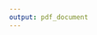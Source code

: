```yaml
---
output: pdf_document
---
```


\begin{appendices}

\chapter*{Appendix A. Main linkage RAC approval}\label{app:a}

\includepdf[pages={-}]{data/assets/main-proj-rac.pdf}

\chapter*{Appendix B. Main linkage. Ethical approval}\label{app:b}

\includepdf[pages={-}]{data/assets/college-ethics.pdf}

\chapter*{Appendix C. Main linkage PBPP approval}\label{app:c}

\includepdf[pages={-}]{data/assets/pbpp.pdf}

\chapter*{Appendix D. Data Sharing agreement}\label{app:d}

\includepdf[pages={-}]{data/assets/DSA-signed.pdf}

\chapter*{Appendix E. Medicines not included in total counts}\label{app:e}

\begin{longtable}{@{}lr@{}}
\toprule
Medicine Name & BNF subsection \\* \midrule
\endfirsthead
%
\multicolumn{2}{c}%
{{\bfseries continued from previous page}} \\
\toprule
Medicine Name & BNF subsection \\* \midrule
\endhead
%
\bottomrule
\endfoot
%
\endlastfoot
%
GLUCAGON & 06.01.04 \\
OILS FOR THE EAR & 12.01.03 \\
CHLORHEXIDINE GLUCONATE & 12.03.04 \\
ENTERAL NUTRITION & 09.04.02 \\
DOCUSATE SODIUM & 12.01.03 \\
EMOLLIENTS & 13.01.01 \\
SUNSCREEN & 13.08.01 \\
POVIDONE IODINE & 13.11.04 \\
OXYGEN CYLINDERS & 03.06.00 \\
MULTIVITAMINS & 09.06.07 \\
\begin{tabular}[c]{@{}l@{}}LIDOCAINE HYDROCHLORIDE \\ WITH CHLORHEXIDINE GLUCONATE\end{tabular} & 15.02.01 \\
WATER FOR INJECTIONS & 09.02.02 \\
HEPARINOID & 13.14.00 \\
DICLOFENAC & 13.08.01 \\
PROFLAVINE HEMISULFATE & 13.10.05 \\
RALOXIFENE HYDROCHLORIDE & 06.04.01 \\
\begin{tabular}[c]{@{}l@{}}COMPOUND TOPICAL PREPARATIONS \\ WITH LIDOCAINE\end{tabular} & 15.02.01 \\
FOODS FOR SPECIAL DIETS & 09.04.01 \\
\begin{tabular}[c]{@{}l@{}}COMPOUND PREPARATIONS WITH \\ SALICYLIC ACID\end{tabular} & 13.07.00 \\
KETOROLAC TROMETAMOL & 11.08.02 \\
BENZOCAINE & 12.03.03 \\
FOODS FOR SPECIAL DIETS & 09.04.02 \\
MAGNESIUM SULFATE & 13.10.05 \\
HYDROGEN PEROXIDE & 13.11.06 \\
FLUOROURACIL & 13.08.01 \\
UREA HYDROGEN PEROXIDE & 12.01.03 \\
METHYLPREDNISOLONE & 10.01.02 \\
GLUCOSE & 09.02.02 \\
CHLORHEXIDINE GLUCONATE & 13.11.02 \\
LIDOCAINE & 15.02.01 \\
\begin{tabular}[c]{@{}l@{}}AMYLMETACRESOL AND \\ DICHLOROBENZYL ALCOHOL\end{tabular} & 12.03.03 \\
CETYLPYRIDINIUM CHLORIDE & 12.03.03 \\
SALICYLIC ACID & 13.07.00 \\
HEXETIDINE & 12.03.04 \\
GLUTEN FREE BISCUITS & 09.04.01 \\
GLUTEN FREE MIXES & 09.04.01 \\
GLUTEN FREE BREAD & 09.04.01 \\
GLUCOSE & 06.01.04 \\
\begin{tabular}[c]{@{}l@{}}CETRIMIDE AND \\ CHLORHEXIDINE GLUCONATE\end{tabular} & 13.10.05 \\
ORCIPRENALINE SULFATE & 03.01.01 \\
BOWEL CLEANSING SOLUTIONS & 01.06.05 \\
IMIQUIMOD & 13.07.00 \\
ENTERAL NUTRITION & 09.04.01 \\
OXYGEN CYLINDERS WITH SET & 03.06.00 \\
COMPOUND HERBAL PREPARATIONS & 09.12.00 \\
ZINC OXIDE & 13.13.01 \\
ALUMINIUM DIHYDROXYALLANTOINATE & 13.12.00 \\
\begin{tabular}[c]{@{}l@{}}CETYLPYRIDINIUM CHLORIDE WITH \\ CHLOROCRESOL AND\\ LIDOCAINE HYDROCHLORIDE\end{tabular} & 12.03.04 \\
GLUTEN FREE/LOW PROTEIN BISCUITS & 09.04.01 \\
LOW PROTEIN BISCUITS & 09.04.01 \\
GLUTEN FREE PASTA & 09.04.01 \\
GLUTEN FREE/WHEAT FREE BISCUITS & 09.04.01 \\
GLUTEN FREE/WHEAT FREE BREAD & 09.04.01 \\
HYOSCINE HYDROBROMIDE & 15.01.03 \\
MIDAZOLAM & 15.01.04 \\
POTASSIUM PERMANGANATE & 13.11.06 \\
POVIDONE IODINE & 13.10.05 \\
GLUTEN FREE/WHEAT FREE MIXES & 09.04.01 \\
FOODS FOR SPECIAL DIETS & 09.11.04 \\
ALUMINIUM CHLORIDE HEXAHYDRATE & 13.12.00 \\
GLUTEN FREE/WHEAT FREE PASTA & 09.04.01 \\
SODIUM CHLORIDE & 09.02.02 \\
HELICOBACTER PYLORI TEST & 01.03.00 \\
GLUCOSAMINE SULFATE & 09.12.00 \\
LIDOCAINE HYDROCHLORIDE & 15.02.01 \\
TRIAMCINOLONE ACETONIDE & 10.01.02 \\
GLUTEN FREE GRAINS/FLOURS & 09.04.01 \\
HYDROGEN PEROXIDE & 13.10.05 \\
APRACLONIDINE & 11.08.02 \\
PODOPHYLLUM & 13.07.00 \\
AMINO ACID SUPPLEMENTS & 09.04.01 \\
LIDOCAINE HYDROCHLORIDE & 12.03.03 \\
IODINE & 13.11.04 \\
CAMOUFLAGERS & 13.08.02 \\
COVERING AGENTS & 13.08.02 \\
CETOMACROGOL & 13.01.01 \\
GLUTARALDEHYDE & 13.07.00 \\
MENTHOL WITH EUCALYPTUS & 03.08.00 \\
CALCIUM FOLINATE & 08.01.00 \\
SILVER NITRATE & 13.07.00 \\
DEQUALINIUM CHLORIDE & 12.03.03 \\
GLUTEN FREE/WHEAT FREE GRAINS/FLOURS & 09.04.01 \\
CATHETER PATENCY SOLUTIONS & 07.04.04 \\
NEPAFENAC & 11.08.02 \\
HEXYLRESORCINOL & 12.03.03 \\
CETRIMIDE & 13.10.05 \\
PREDNISOLONE & 10.01.02 \\
\begin{tabular}[c]{@{}l@{}}CETRIMIDE AND CHLORHEXIDINE \\ GLUCONATE\end{tabular} & 13.11.02 \\
\begin{tabular}[c]{@{}l@{}}SODIUM PICOSULFATE AND \\ MAGNESIUM CITRATE\end{tabular} & 01.06.05 \\
SODIUM BICARBONATE & 09.02.02 \\
LOW PROTEIN MIXES & 09.04.01 \\
BENZALKONIUM CHLORIDE & 12.03.03 \\
BENZOIN & 03.08.00 \\
CEFPODOXIME & 05.01.02 \\
ALCOHOL & 13.11.01 \\
\begin{tabular}[c]{@{}l@{}}CHLORHEXIDINE IN \\ ISOPROPYL ALCOHOL\end{tabular} & 13.11.02 \\
TETRACAINE & 11.07.00 \\
SYRUP & 09.11.01 \\
COMBINED FOOD PREPARATION & 09.11.04 \\
CHLORHEXIDINE IN METHYLATED SPIRIT & 13.11.02 \\
HYDROCORTISONE ACETATE & 10.01.02 \\
GLUCOSE & 09.04.01 \\
DIBROMOPROPAMIDINE ISETIONATE & 13.10.05 \\
ISOPROPYL ALCOHOL & 13.11.01 \\
INOSINE ACEDOBEN DIMEPRANOL & 05.03.02 \\
EPINEPHRINE & 02.07.03 \\
CHLORHEXIDINE GLUCONATE & 13.10.05 \\
THYMOL & 12.03.04 \\
DICLOFENAC & 11.08.02 \\
FLUORESCEIN SODIUM & 11.08.02 \\
LOW PROTEIN BREAD & 09.04.01 \\
TETRACAINE & 15.02.01 \\
ALFENTANIL & 15.01.04 \\
FOODS FOR SPECIAL DIETS & 09.09.00 \\
FOODS & 09.04.02 \\
\begin{tabular}[c]{@{}l@{}}CHLOROBUTANOL AND \\ CHLORHEXIDINE GLUCONATE\end{tabular} & 12.03.04 \\
FORMALDEHYDE & 13.07.00 \\
GLYCOPYRRONIUM BROMIDE & 15.01.03 \\
\begin{tabular}[c]{@{}l@{}}CHLORHEXIDINE DIGLUCONATE AND\\  TETRACAINE HYDROCHLORIDE\end{tabular} & 12.03.03 \\
OXYBUPROCAINE HYDROCHLORIDE & 11.07.00 \\
SOLVENT ETHER & 13.11.01 \\
PHLEUM PRATENSE & 03.04.02 \\
BENZOCAINE & 13.02.03 \\
TALC PURIFIED & 13.02.03 \\
PHOSPHATES (RECTAL) & 01.06.05 \\
DIAZOXIDE & 06.01.04 \\
BUPIVACAINE HYDROCHLORIDE & 15.02.01 \\
\begin{tabular}[c]{@{}l@{}}LIDOCAINE HYDROCHLORIDE WITH\\  CHLORHEXIDINE GLUCONATE\end{tabular} & 12.03.03 \\
TENECTEPLASE & 02.10.02 \\
LOW PROTEIN PASTA & 09.04.01 \\
LIDOCAINE WITH EPINEPHRINE & 15.02.01 \\
\begin{tabular}[c]{@{}l@{}}AMYLMETACRESOL AND DICHLOROBENZYL \\ ALCOHOL WITH ASCORBIC ACID\end{tabular} & 12.03.03 \\
GENTIAN & 09.07.00 \\
PHENOL & 13.11.05 \\
ETYNODIOL DIACETATE & 07.03.02 \\
GLUTEN FREE/LOW PROTEIN PASTA & 09.04.01 \\
SODIUM BENZOATE & 12.03.04 \\
MISCELLANEOUS HERBALS & 09.12.00 \\
WITCH HAZEL & 13.11.06 \\
LOW PROTEIN CEREALS & 09.04.01 \\
GLUTEN FREE COOKING AIDS & 09.04.01 \\
SODIUM HYPOCHLORITE & 13.11.04 \\
CHLORHEXIDINE IN ISOPROPYL ALCOHOL & 13.11.01 \\
LACTASE & 09.11.02 \\
KETOROLAC TROMETAMOL & 15.01.04 \\
KETAMINE & 15.01.01 \\
MAGNESIUM CITRATE & 01.06.05 \\
CHLOROXYLENOL & 13.11.05 \\
LIDOCAINE WITH AMINOACRIDINE & 12.03.03 \\
ATROPINE SULFATE & 15.01.03 \\
PROXYMETACAINE HYDROCHLORIDE & 11.07.00 \\
ENTERAL NUTRITION & 09.09.00 \\
FLUOROURACIL WITH SALICYLIC ACID & 13.08.01 \\
LIDOCAINE AND TETRACAINE & 15.02.01 \\
PARAFFIN HARD & 13.01.01 \\
FENTANYL & 15.01.04 \\
FOODS FOR SPECIAL DIETS & 09.11.01 \\
MESNA & 08.01.00 \\
MOXIFLOXACIN & 11.08.02 \\
DECOGESTANT DROPS & 03.08.00 \\
BROMFENAC & 11.08.02 \\
HYDROGEN PEROXIDE & 12.03.04 \\
SODIUM CHLORIDE & 07.04.04 \\
LOW PROTEIN FOODS & 09.04.01 \\
LOW PROTEIN GRAINS/FLOURS & 09.04.01 \\
PHENOL WITH CHLORHEXIDINE GLUCONATE & 13.10.05 \\
INGENOL MEBUTATE & 13.08.01 \\
GLUTEN FREE CEREALS & 09.04.01 \\
INTRAVENOUS NUTRITION SUPPLEMENTS & 09.03.00 \\
VITAMINS C AND D3 WITH FOLIC ACID & 09.06.07 \\
DINOPROSTONE & 07.01.01 \\
CRANBERRY & 09.12.00 \\
ALUMINIUM CHLORIDE & 13.12.00 \\
POTASSIUM CHLORIDE & 09.02.02 \\
BRIMONIDINE TARTRATE & 13.06.03 \\
\begin{tabular}[c]{@{}l@{}}BENZOYL PEROXIDE WITH \\ POTASSIUM HYDROXYQUINOLINE\end{tabular} & 13.11.02 \\
ULIPRISTAL & 06.04.01 \\
ALKYL SULFATE & 13.11.03 \\
PRILOCAINE HYDROCHLORIDE & 15.02.01 \\
RACECADOTRIL & 01.04.03 \\
DAPOXETINE & 07.04.06 \\
CARBOMER & 11.08.03 \\
POVIDONE IODINE & 11.08.02 \\
ERGOMETRINE MALEATE & 07.01.01 \\
LOW PROTEIN COOKING AIDS & 09.04.01 \\
PIRFENIDONE & 03.11.01 \\
\begin{tabular}[c]{@{}l@{}}LIDOCAINE HYDROCHLORIDE \\ WITH FLUORESCEIN SODIUM\end{tabular} & 11.07.00 \\
FLEXIBLE COLLODION & 13.10.05 \\
BECAPLERMIN & 13.11.07 \\
MIVACURIUM CHLORIDE & 15.01.05 \\
NORETHISTERONE ENANTHATE & 07.03.02 \\
SOAP & 13.11.03 \\
LANOLIN & 13.01.01 \\
FOODS & 09.04.01 \\
CIPROFLOXACIN WITH DEXAMETHASONE & 12.01.02 \\
INSULIN DEGLUDEC AND LIRAGLUTIDE & 06.01.02 \\
\begin{tabular}[c]{@{}l@{}}LIDOCAINE HYDROCHLORIDE WITH \\ CETYLPYRIDIUM CHLORIDE\end{tabular} & 15.02.01 \\
MULTIVITAMINS & 09.10.00 \\* \bottomrule
\end{longtable}

\chapter*{Appendix F. Renfrewshire pilot. UBDC RAC approval}\label{app:f}

\includepdf[pages={-}]{data/assets/renf-rac.pdf}

\chapter*{Appendix G. Renfrewshire pilot. Ethical approval}\label{app:g}

\includepdf[pages={-}]{data/assets/renf-ethics.pdf}

\end{appendices}


